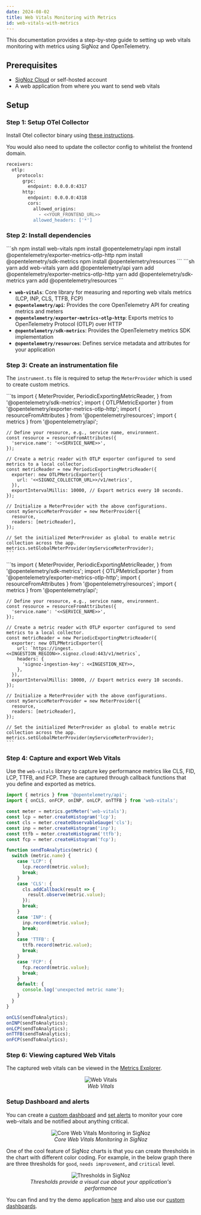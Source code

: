 ```yaml
---
date: 2024-08-02
title: Web Vitals Monitoring with Metrics
id: web-vitals-with-metrics
---
```


This documentation provides a step-by-step guide to setting up web vitals monitoring with metrics using SigNoz and OpenTelemetry.

## Prerequisites

- [SigNoz Cloud](https://signoz.io/teams/) or self-hosted account
- A web application from where you want to send web vitals

## Setup

### Step 1: Setup OTel Collector
Install Otel collector binary using [these instructions](https://signoz.io/docs/tutorial/opentelemetry-binary-usage-in-virtual-machine/).

You would also need to update the collector config to whitelist the frontend domain.

```sh
receivers:
  otlp:
    protocols:
      grpc:
        endpoint: 0.0.0.0:4317
      http:
        endpoint: 0.0.0.0:4318
        cors:
          allowed_origins:
            - <<YOUR_FRONTEND_URL>>
          allowed_headers: ['*']
```

### Step 2: Install dependencies

<Tabs groupId="web-vitals-dependencies">
  <TabItem value="npm" label="Npm">
    ```sh
      npm install web-vitals
      npm install @opentelemetry/api
      npm install @opentelemetry/exporter-metrics-otlp-http
      npm install @opentelemetry/sdk-metrics               
      npm install @opentelemetry/resources                 
    ```
  </TabItem>
  <TabItem value="yarn" label="Yarn" default>
    ```sh
      yarn add web-vitals
      yarn add @opentelemetry/api
      yarn add @opentelemetry/exporter-metrics-otlp-http
      yarn add @opentelemetry/sdk-metrics               
      yarn add @opentelemetry/resources  
    ```
  </TabItem>
</Tabs>

- **`web-vitals`**: Core library for measuring and reporting web vitals metrics (LCP, INP, CLS, TTFB, FCP)
- **`@opentelemetry/api`**: Provides the core OpenTelemetry API for creating metrics and meters
- **`@opentelemetry/exporter-metrics-otlp-http`**: Exports metrics to OpenTelemetry Protocol (OTLP) over HTTP
- **`@opentelemetry/sdk-metrics`**: Provides the OpenTelemetry metrics SDK implementation
- **`@opentelemetry/resources`**: Defines service metadata and attributes for your application

### Step 3: Create an instrumentation file

The `instrument.ts` file is required to setup the `MeterProvider` which is used to create custom metrics.

<Tabs groupId="web-vitals-instrumentation">
  <TabItem value="self-hosted" label="SigNoz Self-Hosted">
    ```ts
    import {
      MeterProvider,
      PeriodicExportingMetricReader,
    } from '@opentelemetry/sdk-metrics';
    import { OTLPMetricExporter } from '@opentelemetry/exporter-metrics-otlp-http';
    import { resourceFromAttributes } from '@opentelemetry/resources';
    import { metrics } from '@opentelemetry/api';

    // Define your resource, e.g., service name, environment.
    const resource = resourceFromAttributes({
      'service.name': '<<SERVICE_NAME>>',
    });

    // Create a metric reader with OTLP exporter configured to send metrics to a local collector.
    const metricReader = new PeriodicExportingMetricReader({
      exporter: new OTLPMetricExporter({
        url: '<<SIGNOZ_COLLECTOR_URL>>/v1/metrics',
      }),
      exportIntervalMillis: 10000, // Export metrics every 10 seconds.
    });

    // Initialize a MeterProvider with the above configurations.
    const myServiceMeterProvider = new MeterProvider({
      resource,
      readers: [metricReader],
    });

    // Set the initialized MeterProvider as global to enable metric collection across the app.
    metrics.setGlobalMeterProvider(myServiceMeterProvider);
    ```
  </TabItem>
  <TabItem value="cloud" label="SigNoz Cloud" default>
    ```ts
    import {
      MeterProvider,
      PeriodicExportingMetricReader,
    } from '@opentelemetry/sdk-metrics';
    import { OTLPMetricExporter } from '@opentelemetry/exporter-metrics-otlp-http';
    import { resourceFromAttributes } from '@opentelemetry/resources';
    import { metrics } from '@opentelemetry/api';

    // Define your resource, e.g., service name, environment.
    const resource = resourceFromAttributes({
      'service.name': '<<SERVICE_NAME>>',
    });

    // Create a metric reader with OTLP exporter configured to send metrics to a local collector.
    const metricReader = new PeriodicExportingMetricReader({
      exporter: new OTLPMetricExporter({
        url: `https://ingest.<<INGESTION_REGION>>.signoz.cloud:443/v1/metrics`,
        headers: {
          'signoz-ingestion-key': <<INGESTION_KEY>>,
        },
      }),
      exportIntervalMillis: 10000, // Export metrics every 10 seconds.
    });

    // Initialize a MeterProvider with the above configurations.
    const myServiceMeterProvider = new MeterProvider({
      resource,
      readers: [metricReader],
    });

    // Set the initialized MeterProvider as global to enable metric collection across the app.
    metrics.setGlobalMeterProvider(myServiceMeterProvider);
    ```
  </TabItem>
</Tabs>

### Step 4: Capture and export Web Vitals
Use the `web-vitals` library to capture key performance metrics like CLS, FID, LCP, TTFB, and FCP. 
These are captured through callback functions that you define and exported as metrics.

```ts
import { metrics } from '@opentelemetry/api';
import { onCLS, onFCP, onINP, onLCP, onTTFB } from 'web-vitals';

const meter = metrics.getMeter('web-vitals');
const lcp = meter.createHistogram('lcp');
const cls = meter.createObservableGauge('cls');
const inp = meter.createHistogram('inp');
const ttfb = meter.createHistogram('ttfb');
const fcp = meter.createHistogram('fcp');

function sendToAnalytics(metric) {
  switch (metric.name) {
    case 'LCP': {
      lcp.record(metric.value);
      break;
    }
    case 'CLS': {
      cls.addCallback(result => {
        result.observe(metric.value);
      });
      break;
    }
    case 'INP': {
      inp.record(metric.value);
      break;
    }
    case 'TTFB': {
      ttfb.record(metric.value);
      break;
    }
    case 'FCP': {
      fcp.record(metric.value);
      break;
    }
    default: {
      console.log('unexpected metric name');
    }
  }
}

onCLS(sendToAnalytics);
onINP(sendToAnalytics);
onLCP(sendToAnalytics);
onTTFB(sendToAnalytics);
onFCP(sendToAnalytics);
```

### Step 6: Viewing captured Web Vitals

The captured web vitals can be viewed in the [Metrics Explorer](https://signoz.io/docs/metrics-management/metrics-explorer/).

<figure data-zoomable align="center">
  <img
    className="box-shadowed-image"
    src="/img/guides/frontend-monitoring/web-vitals/web-vitals-metrics-explorer.webp"
    alt="Web Vitals"
  />
  <figcaption>
    <i>Web Vitals</i>
  </figcaption>
</figure>

### Setup Dashboard and alerts
You can create a [custom dashboard](https://signoz.io/docs/userguide/manage-dashboards/#steps-to-create-a-custom-dashboard) and [set alerts](https://signoz.io/docs/setup-alerts-notification/)
to monitor your core web-vitals and be notified about anything critical.

<figure data-zoomable align='center'>
<img className="box-shadowed-image" src="/img/events/launch-week-1/web-vitals.webp" alt="Core Web Vitals Monitoring in SigNoz"/>
<figcaption><i>Core Web Vitals Monitoring in SigNoz </i></figcaption>
</figure>

One of the cool feature of SigNoz charts is that you can create thresholds in the chart with different color coding. For example, in the below graph there are three thresholds for `good`, `needs improvement`, and `critical` level.

<figure data-zoomable align='center'>
<img className="box-shadowed-image" src="/img/events/launch-week-1/thresholds-chart.webp" alt="Thresholds in SigNoz"/>
<figcaption><i>Thresholds provide a visual cue about your application's performance </i></figcaption>
</figure>

You can find and try the demo application [here](https://github.com/SigNoz/frontend-monitoring-examples/tree/main/web-vitals-with-metrics) and also use our [custom dashboards](https://github.com/SigNoz/frontend-monitoring-examples/tree/main/dashboard-templates).